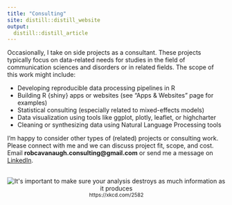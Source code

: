 ```yaml
---
title: "Consulting"
site: distill::distill_website
output: 
  distill::distill_article
---
```


<style>
  span.displaynone { display:none; }
  li {margin-bottom: 0em!important;}
</style>

Occasionally, I take on side projects as a consultant.
These projects typically focus on data-related needs for studies in the field of communication sciences and disorders or in related fields. The scope of this work might include:

- Developing reproducible data processing pipelines in R
- Building R {shiny} apps or websites (see "Apps & Websites" page for examples)
- Statistical consulting (especially related to mixed-effects models)
- Data visualization using tools like ggplot, plotly, leaflet, or highcharter
- Cleaning or synthesizing data using Natural Language Processing tools

I'm happy to consider other types of (related) projects or consulting work. Please connect with me and we can discuss project fit, scope, and cost. Email <b>robcavanaugh.consulting@<span class="displaynone">null</span>gmail.com</b> or send me a message on [LinkedIn](https://www.linkedin.com/in/rob-cavanaugh-0b94636a).

<br>
<center>
<img src ="https://imgs.xkcd.com/comics/data_trap.png" title="It's important to make sure your analysis destroys as much information as it produces"></img>
<br>
<small>https://xkcd.com/2582</small>
</center>

<!-- I'm well-versed in writing reproducible R code to combine, clean, and save data - taking raw -->
<!-- data from many types of formats and generating an analytical data set that is ready for statistical modeling. Writing reproducible code to handle data processing makes our research more -->
<!-- transparent, helps to minimize errors that are common when manually working with data,  -->
<!-- and is often more efficient because it takes less time overall, and allows us to re-run  -->
<!-- the processing stream in the case that any errors are identified in the initial data.  -->


<!-- I really enjoy building shiny apps and have built quite a few over the past few years. These interactive web-apps have been as simple as creating interactive figures to better visualize the results -->
<!-- from different studies, educational visualizations for small-N study analytical methods,  -->
<!-- to a full-scale R package and shiny-app for the computer adaptive Philadelphia Naming Test -->
<!-- and Aphaisa Communication Outcome Measures. There are some examples of these apps on the Apps & Websites page.  -->
<!-- I've also been involved in a number of studies primarily in a statistical role. I'm  -->
<!-- especially interested in projects that use mixed-effects models and Bayesian methods but -->
<!-- have experience and knowledge with a wide variety of methods. I'm also well-versed in -->
<!-- data visualization tools in R such as ggplot, highcharter, plotly, and leaflet. In addition to using -->
<!-- these methods in my own work, I also have experience -->
<!-- mentoring PhD students and other researchers in learning to using these methods. -->
<!-- I've engaged with NLP tools throughout my PhD. Examples of this might include applying lemmatizers, tokenizers, part-of-speech taggers, calculating measures like type-token ratio, word information measure, developing core lexicon sets to orthographic transcripts, or implementing ML tools such as BERT for estimating semantic similarity.  -->

